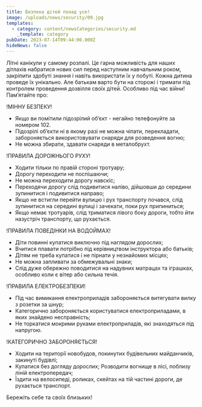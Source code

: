 ```yaml
---
title: Безпека дітей понад усе!
image: /uploads/news/security/09.jpg
templates:
  - category: content/newsCategories/security.md
    _template: category
pubDate: 2023-07-14T09:44:00.000Z
hideNews: false
---
```


Літні канікули у самому розпалі. Це гарна можливість для наших дітлахів набратися нових сил перед наступним навчальним роком, закріпити здобуті знання і навіть використати їх у побуті. Кожна дитина проведе їх унікально. Але батькам варто бути на сторожі і тримати під контролем проведення дозвілля своїх дітей. Особливо під час війни! Пам’ятайте про:

!МІННУ БЕЗПЕКУ!

* Якщо ви помітили підозрілий об’єкт - негайно телефонуйте за номером 102. 
* Підозрілі об’єкти ні в якому разі не можна чіпати, перекладати, забороняється використовувати снаряди для розведення вогню; 
* Не можна збирати, здавати снаряди в металобрухт.

!ПРАВИЛА ДОРОЖНЬОГО РУХУ!

* Ходити тільки по правій стороні тротуару; 
* Дорогу переходити не поспiшаючи; 
* Не можна переходити дорогу навскіс;
* Переходячи дорогу слiд подивитися налiво, дiйшовши до середини зупинитися i подивитися направо; 
* Якщо не встигли перейти вулицю i рух транспорту почався, слiд зупинитися на серединi вулицi i зачекати, поки рух припиниться; 
* Якщо немає тротуарiв, слiд триматися лiвого боку дороги, тобто йти назустріч транспорту, що рухається.

!ПРАВИЛА ПОВЕДІНКИ НА ВОДОЙМАХ!

* Діти повинні купатися виключно під наглядом дорослих;
* Вчитися плавати потрібно під керівництвом інструктора або батьків;
* Дітям не треба купатися i не пірнати у незнайомих місцях;
* Не можна запливати за обмежувальні знаки;
* Слід дуже обережно поводитися на надувних матрацах та іграшках, особливо коли є вітер або сильна течія.

!ПРАВИЛА ЕЛЕКТРОБЕЗПЕКИ!

* Під час вимикання електроприладiв забороняється витягувати вилку з розетки за шнур; 
* Категорично забороняється користуватися електроприладами, в яких знайдено несправнiсть;
* Не торкатися мокрими руками електроприладiв, якi знаходяться під напругою.


!КАТЕГОРИЧНО ЗАБОРОНЯЄТЬСЯ!

* Ходити на територiї новобудов, покинутих будівельних майданчиків, закинуті будівлі; 
* Купатися без догляду дорослих;  Розводити вогнище в лiсi, поблизу лiнiй електропередач; 
* Їздити на велосипедi, роликах, скейтах на тiй частинi дороги, де рухається транспорт.

Бережіть себе та своїх близьких! 

